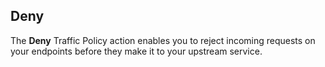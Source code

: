 
## Deny

The **Deny** Traffic Policy action enables you to reject incoming requests on
your endpoints before they make it to your upstream service.
